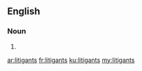 ==English==

===Noun===
{{head|en}}

# {{plural of|litigant}}

[[ar:litigants]]
[[fr:litigants]]
[[ku:litigants]]
[[my:litigants]]
